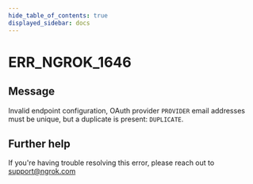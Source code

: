 ```yaml
---
hide_table_of_contents: true
displayed_sidebar: docs
---
```



# ERR_NGROK_1646

## Message

Invalid endpoint configuration, OAuth provider `PROVIDER` email addresses must be unique, but a duplicate is present: `DUPLICATE`.

<ErrorDetails error="err_ngrok_1646" />

## Further help

If you're having trouble resolving this error, please reach out to [support@ngrok.com](mailto:support@ngrok.com?subject=Help%20with%20ERR_NGROK_1646)
